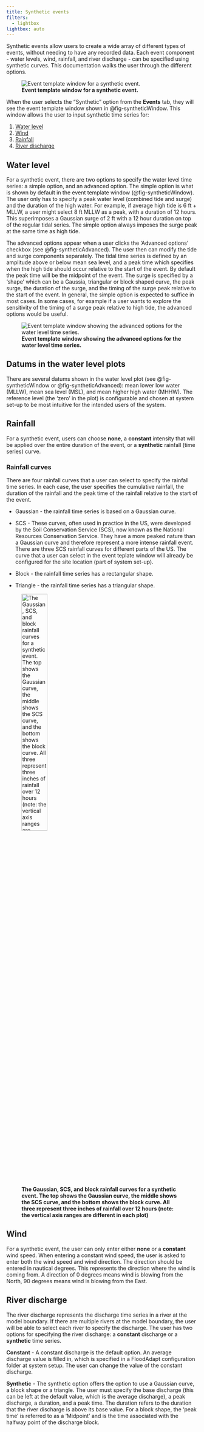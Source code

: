 ```yaml
---
title: Synthetic events
filters:
  - lightbox
lightbox: auto
---
```

Synthetic events allow users to create a wide array of different types of events, without needing to have any recorded data. Each event component - water levels, wind, rainfall, and river discharge - can be specified using synthetic curves. This documentation walks the user through the different options.

![**Event template window for a synthetic event.**](../../_static/images/Synthetic.png){#fig-syntheticWindow}

When the user selects the “Synthetic” option from the **Events** tab, they will see the event template window shown in @fig-syntheticWindow. This window allows the user to input synthetic time series for:

(1) [Water level](#water-levels---tide-surge)
(2) [Wind](#wind)
(3) [Rainfall](#rainfall)
(4) [River discharge](#river-discharge)

## Water level
For a synthetic event, there are two options to specify the water level time series: a simple option, and an advanced option. The simple option is what is shown by default in the event template window (@fig-syntheticWindow). The user only has to specify a peak water level (combined tide and surge) and the duration of the high water. For example, if average high tide is 6 ft + MLLW, a user might select 8 ft MLLW as a peak, with a duration of 12 hours. This superimposes a Gaussian surge of 2 ft with a 12 hour duration on top of the regular tidal series. The simple option always imposes the surge peak at the same time as high tide.

The advanced options appear when a user clicks the 'Advanced options' checkbox (see @fig-syntheticAdvanced). The user then can modify the tide and surge components separately. The tidal time series is defined by an amplitude above or below mean sea level, and a peak time which specifies when the high tide should occur relative to the start of the event. By default the peak time will be the midpoint of the event. The surge is specified by a 'shape' which can be a Gaussia, triangular or block shaped curve, the peak surge, the duration of the surge, and the timing of the surge peak relative to the start of the event. In general, the simple option is expected to suffice in most cases. In some cases, for example if a user wants to explore the sensitivity of the timing of a surge peak relative to high tide, the advanced options would be useful.

![**Event template window showing the advanced options for the water level time series.**](../../_static/images/advancedWLoptions.png){#fig-syntheticAdvanced}

::: {.callout-note}
## Datums in the water level plots
There are several datums shown in the water level plot (see @fig-syntheticWindow or @fig-syntheticAdvanced): mean lower low water (MLLW), mean sea level (MSL), and mean higher high water (MHHW). The reference level (the 'zero' in the plot) is configurable and chosen at system set-up to be most intuitive for the intended users of the system.
:::

## Rainfall
For a synthetic event, users can choose **none**, a **constant** intensity that will be applied over the entire duration of the event, or a **synthetic** rainfall (time series) curve.

### Rainfall curves
There are four rainfall curves that a user can select to specify the rainfall time series. In each case, the user specifies the cumulative rainfall, the duration of the rainfall and the peak time of the rainfall relative to the start of the event.

* Gaussian - the rainfall time series is based on a Gaussian curve.

* SCS - These curves, often used in practice in the US, were developed by the Soil Conservation Service (SCS), now known as the National Resources Conservation Service. They have a more peaked nature than a Gaussian curve and therefore represent a more intense rainfall event. There are three SCS rainfall curves for different parts of the US. The curve that a user can select in the event teplate window will already be configured for the site location (part of system set-up).

* Block - the rainfall time series has a rectangular shape.

* Triangle - the rainfall time series has a triangular shape.

![**The Gaussian, SCS, and block rainfall curves for a synthetic event. The top shows the Gaussian curve, the middle shows the SCS curve, and the bottom shows the block curve. All three represent three inches of rainfall over 12 hours (note: the vertical axis ranges are different in each plot)**](../../_static/images/RainfallCurves.png){#fig-rainfallCurves width=40% fig-align=left}


## Wind
For a synthetic event, the user can only enter either **none** or a **constant** wind speed. When entering a constant wind speed, the user is asked to enter both the wind speed and wind direction. The direction should be entered in nautical degrees. This represents the direction where the wind is coming from. A direction of 0 degrees means wind is blowing from the North, 90 degrees means wind is blowing from the East.

## River discharge
The river discharge represents the discharge time series in a river at the model boundary. If there are multiple rivers at the model boundary, the user will be able to select each river to specify the discharge. The user has two options for specifying the river discharge: a **constant** discharge or a **synthetic** time series.

**Constant** - A constant discharge is the default option. An average discharge value is filled in, which is specified in a FloodAdapt configuration folder at system setup. The user can change the value of the constant discharge.

**Synthetic** - The synthetic option offers the option to use a Gaussian curve, a block shape or a triangle. The user must specify the base discharge (this can be left at the default value, which is the average discharge), a peak discharge, a duration, and a peak time. The duration refers to the duration that the river discharge is above its base value. For a block shape, the 'peak time' is referred to as a 'Midpoint' and is the time associated with the halfway point of the discharge block.
